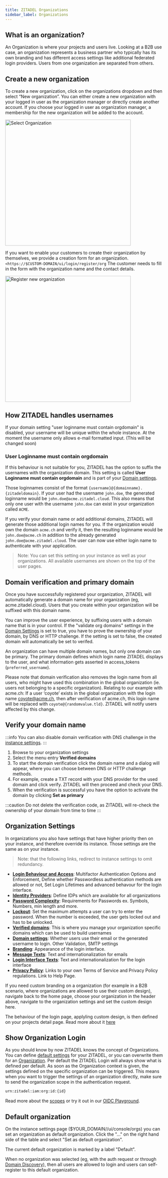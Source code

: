 ```yaml
---
title: ZITADEL Organizations
sidebar_label: Organizations
---
```


## What is an organization?


An Organization is where your projects and users live. Looking at a B2B use case, an organization represents a business partner who typically has its own branding and has different access settings like additional federated login providers.
Users from one organization are separated from others.

## Create a new organization

To create a new organization, click on the organizations dropdown and then select “New organization”.
You can either create a new organization with your logged in user as the organization manager or directly create another account.
If you choose your logged in user as organization manager, a membership for the new organization will be added to the account.

<img
  width="400px"
  src="/docs/img/console_org_select.png"
  alt="Select Organization"
/>

If you want to enable your customers to create their organization by themselves, we provide a creation form for an organization. `<https://$CUSTOM-DOMAIN/ui/login/register/org`
The customer needs to fill in the form with the organization name and the contact details.

<img
  width="400px"
  src="/docs/img/console_org_register.png"
  alt="Register new organization"
/>

## How ZITADEL handles usernames

If your domain setting "user loginname must contain orgdomain" is disabled, your username will be unique within the whole instance.
At the moment the username only allows e-mail formatted input. (This will be changed soon)

### User Loginname must contain orgdomain

If this behaviour is not suitable for you, ZITADEL has the option to suffix the usernames with the organization domain.
This setting is called **User Loginname must contain orgdomain** and is part of your [Domain settings](./instance-settings#domain-settings).

Those loginnames consist of the format `{username}@{domainname}.{zitadeldomain}`.
If your user had the username `john.doe`, the generated loginname would be `john.doe@acme.zitadel.cloud`.
This also means that only one user with the username `john.doe` can exist in your organization called `ACME`.

If you verify your domain name or add additional domains, ZITADEL will generate those additional login names for you.
If the organization would own the domain `acme.ch` and verify it, then the resulting loginname would be `john.doe@acme.ch` in addition to the already generated `john.doe@acme.zitadel.cloud`.
The user can now use either login name to authenticate with your application.

> Note: You can set this setting on your instance as well as your organizations. All available usernames are shown on the top of the user pages.

## Domain verification and primary domain

Once you have successfully registered your organization, ZITADEL will automatically generate a domain name for your organization (eg, acme.zitadel.cloud).
Users that you create within your organization will be suffixed with this domain name.

You can improve the user experience, by suffixing users with a domain name that is in your control.
If the "validate org domains" settings in the [Domain Settings](./instance-settings#domain-settings) is set to true, you have to prove the ownership of your domain, by DNS or HTTP challenge.
If the setting is set to false, the created domain will automatically be set to verifed.

An organization can have multiple domain names, but only one domain can be primary.
The primary domain defines which login name ZITADEL displays to the user, and what information gets asserted in access_tokens (`preferred_username`).

Please note that domain verification also removes the login name from all users, who might have used this combination in the global organization (ie. users not belonging to a specific organization).
Relating to our example with acme.ch: If a user ‘coyote’ exists in the global organization with the login name coyote@acme.ch, then after verification of acme.ch, this login name will be replaced with `coyote@{randomvalue.tld}`.
ZITADEL will notify users affected by this change.

## Verify your domain name

:::info
You can also disable domain verification with DNS challenge in the [instance settings](/docs/guides/manage/console/instance-settings#domain-settings).
:::

1. Browse to your organization settings
2. Select the menu entry **Verified domains**
3. To start the domain verification click the domain name and a dialog will appear, where you can choose between DNS or HTTP challenge methods.
4. For example, create a TXT record with your DNS provider for the used domain and click verify. ZITADEL will then proceed and check your DNS.
5. When the verification is successful you have the option to activate the domain by clicking **Set as primary**

:::caution
Do not delete the verification code, as ZITADEL will re-check the ownership of your domain from time to time
:::

## Organization Settings

In organizations you also have settings that have higher priority then on your instance, and therefore override its instance.
Those settings are the same as on your instance.

> Note: that the following links, redirect to instance settings to omit redundancy.

- [**Login Behaviour and Access**](./instance-settings#login-behaviour-and-access): Multifactor Authentication Options and Enforcement, Define whether Passwordless authentication methods are allowed or not, Set Login Lifetimes and advanced behavour for the login interface.
- [**Identity Providers**](./instance-settings#identity-providers): Define IDPs which are available for all organizations
- [**Password Complexity**](./instance-settings#password-complexity): Requirements for Passwords ex. Symbols, Numbers, min length and more.
- [**Lockout**](./instance-settings#lockout): Set the maximum attempts a user can try to enter the password. When the number is exceeded, the user gets locked out and has to be unlocked.
- [**Verified domains**](/docs/guides/manage/console/organizations#verify-your-domain-name): This is where you manage your organization specific domains which can be used to build usernames
- [**Domain settings**](./instance-settings#domain-settings): Whether users use their email or the generated username to login. Other Validation, SMTP settings
- [**Branding**](./instance-settings#branding): Appearance of the login interface.
- [**Message Texts**](./instance-settings#message-texts): Text and internationalization for emails
- [**Login Interface Texts**](./instance-settings#login-interface-texts): Text and internationalization for the login interface
- [**Privacy Policy**](./instance-settings#privacy-policy-and-tos): Links to your own Terms of Service and Privacy Policy regulations. Link to Help Page.

If you need custom branding on a organization (for example in a B2B scenario, where organizations are allowed to use their custom design), navigate back to the home page, choose your organization in the header above, navigate to the organization settings and set the custom design here.

The behaviour of the login page, applyling custom design, is then defined on your projects detail page. Read more about it [here](./projects#branding)

## Show Organization Login

As you should know by now ZITADEL knows the concept of Organizations.
You can define [default settings](/docs/guides/manage/console/instance-settings) for your ZITADEL, or you can overwrite them for an [Organization](#organization-settings).
Per default the ZITADEL Login will always show what is defined per default. As soon as the Organization context is given, the settings defined on the specific organization can be triggered.
This means when you want to trigger the settings of an organization directly, make sure to send the organization scope in the authentication request.

```bash
urn:zitadel:iam:org:id:{id}
```

Read more about the [scopes](/docs/apis/openidoauth/scopes#reserved-scopes) or try it out in our [OIDC Playground](/docs/apis/openidoauth/authrequest).

## Default organization

On the instance settings page ($YOUR_DOMAIN//ui/console/orgs) you can set an organization as default organization.
Click the "..." on the right hand side of the table and select "Set as default organization".

The current default organization is marked by a label "Default".

When no organization was selected (eg, with the auth request or through [Domain Discovery](/docs/guides/solution-scenarios/domain-discovery)), then all users are allowed to login and users can self-register to this default organization.
